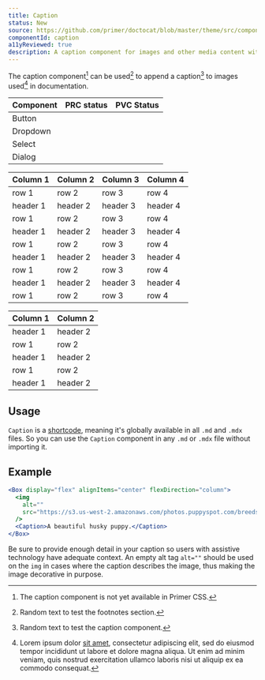 ```yaml
---
title: Caption
status: New
source: https://github.com/primer/doctocat/blob/master/theme/src/components/caption.js
componentId: caption
a11yReviewed: true
description: A caption component for images and other media content with a light gray background and a small font size for additional information.
---
```



The caption component[^1] can be used[^2] to append a caption[^3] to images used[^4] in documentation.

[^1]: The caption component is not yet available in Primer CSS.
[^2]: Random text to test the footnotes section.
[^3]: Random text to test the caption component.
[^4]: Lorem ipsum dolor [sit amet](https://mdxjs.com/blog/shortcodes), consectetur adipiscing elit, sed do eiusmod tempor incididunt ut labore et dolore magna aliqua. Ut enim ad minim veniam, quis nostrud exercitation ullamco laboris nisi ut aliquip ex ea commodo consequat.


| Component         | PRC status                                | PVC Status                                                                |
| -------------- | ------------------------------------- |------------------------------------------------------------------------|
| Button        | <StatusLabel status="Alpha" />        | <StatusLabel status="Beta" /> 
| Dropdown         | <StatusLabel status="Beta" />       |  <StatusLabel status="Experimental" />                                    |
| Select       | <StatusLabel status="Stable" />       | <StatusLabel status="Alpha" />
| Dialog   | <StatusLabel status="Stable" />   |      <StatusLabel status="Experimental" />                    |


| Column 1 | Column 2 | Column 3 | Column 4 |
| -------- | -------- | -------- | -------- |
| row 1 | row 2 | row 3 | row 4 |
| header 1 | header 2 | header 3 | header 4 |
| row 1 | row 2 | row 3 | row 4 |
| header 1 | header 2 | header 3 | header 4 |
| row 1 | row 2 | row 3 | row 4 |
| header 1 | header 2 | header 3 | header 4 |
| row 1 | row 2 | row 3 | row 4 |
| header 1 | header 2 | header 3 | header 4 |
| row 1 | row 2 | row 3 | row 4 |


| Column 1 | Column 2 |
| -------- | -------- |
| header 1 | header 2 |
| row 1 | row 2 |
| header 1 | header 2 |
| row 1 | row 2 |
| header 1 | header 2 |




## Usage

`Caption` is a [shortcode](https://mdxjs.com/blog/shortcodes), meaning it's globally available in all `.md` and `.mdx` files. So you can use the `Caption` component in any `.md` or `.mdx` file without importing it.

## Example

```jsx live
<Box display="flex" alignItems="center" flexDirection="column">
  <img
    alt=""
    src="https://s3.us-west-2.amazonaws.com/photos.puppyspot.com/breeds/245/card/500000291_medium.jpg"
  />
  <Caption>A beautiful husky puppy.</Caption>
</Box>
```

<Note variant="warning">


Be sure to provide enough detail in your caption so users with assistive technology have adequate context. An empty alt tag `alt=""` should be used on the `img` in cases where the caption describes the image, thus making the image decorative in purpose.

</Note>

